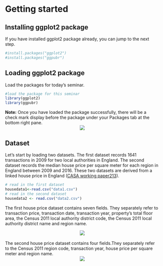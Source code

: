 # Getting started
  
## Installing ggplot2 package

If you have installed ggplot2 package already, you can jump to the next step.
```r
#install.packages("ggplot2")
#install.packages("ggpubr")
```


## Loading ggplot2 package
Load the packages for today's seminar.  
```r
#load the package for this seminar
library(ggplot2)
library(ggpubr)
```

**Note:** Once you have loaded the package successfully, there will be a check mark display before the package under your Packages tab at the bottom right pane.
<center>

![](loadpackage.png)
</center>

## Dataset
Let’s start by loading two datasets. The first dataset records 1641 transactions in 2009 for two local authorities in England. The second dataset records the median house price per square meter for each region in England between 2009 and 2016. These two datasets are derived from a linked house price in England ([CASA working paper213](https://www.ucl.ac.uk/bartlett/casa/publications/2019/sep/casa-working-paper-213)).

```r
# read in the first dataset
housedata1<-read.csv("data1.csv")
# read in the second dataset
housedata2 <- read.csv("data2.csv")
```

The first house price dataset contains seven fields. They separately refer to transaction price, transaction date, transaction year, property’s total floor area, the Census 2011 local authority district code, the Census 2011 local authority district name and region name.

<center>

![](data1.png)
</center>
<br>
The second house price dataset contains four fields.They separately refer to the Census 2011 region code, transaction year, house price per square meter and region name.
<center>

![](data2.png)
</center>

